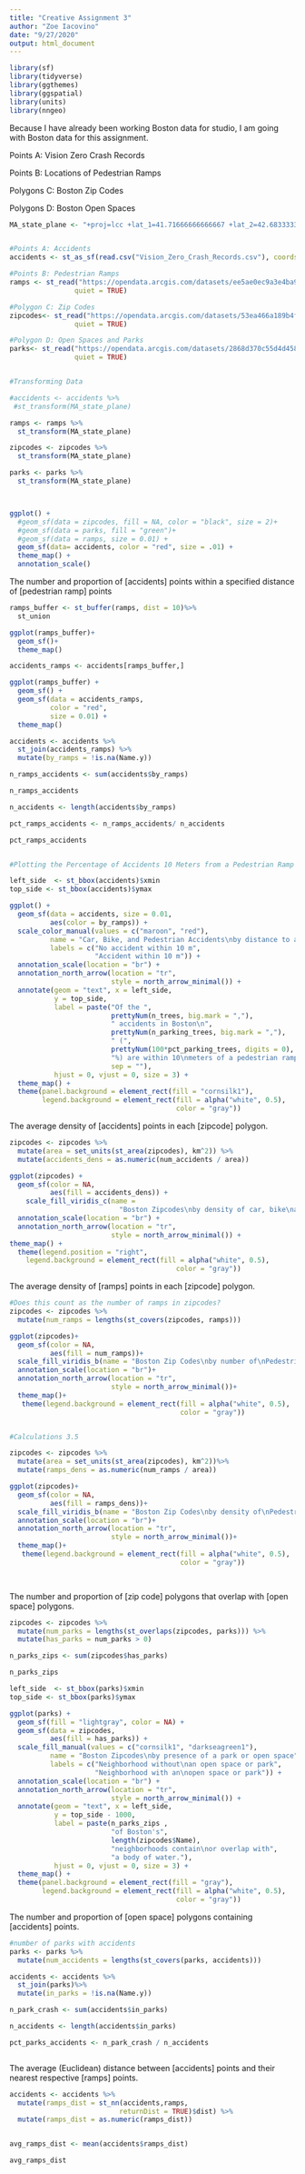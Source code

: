 ```yaml
---
title: "Creative Assignment 3"
author: "Zoe Iacovino"
date: "9/27/2020"
output: html_document
---
```

```r
library(sf)
library(tidyverse)
library(ggthemes)
library(ggspatial)
library(units)
library(nngeo)
```
Because I have already been working Boston data for studio, I am going with Boston data for this assignment. 

Points A: Vision Zero Crash Records

Points B: Locations of Pedestrian Ramps

Polygons C: Boston Zip Codes

Polygons D: Boston Open Spaces



```r
MA_state_plane <- "+proj=lcc +lat_1=41.71666666666667 +lat_2=42.68333333333333 +lat_0=41 +lon_0=-71.5 +x_0=200000 +y_0=750000 +ellps=GRS80 +units=m +no_defs"


#Points A: Accidents 
accidents <- st_as_sf(read.csv("Vision_Zero_Crash_Records.csv"), coords = c("x_cord", "y_cord"), crs= MA_state_plane)

#Points B: Pedestrian Ramps 
ramps <- st_read("https://opendata.arcgis.com/datasets/ee5ae0ec9a3e4ba9b12a3f16415cc370_3.geojson",
                quiet = TRUE)

#Polygon C: Zip Codes
zipcodes<- st_read("https://opendata.arcgis.com/datasets/53ea466a189b4f43b3dfb7b38fa7f3b6_1.geojson",
                quiet = TRUE)

#Polygon D: Open Spaces and Parks 
parks<- st_read("https://opendata.arcgis.com/datasets/2868d370c55d4d458d4ae2224ef8cddd_7.geojson",
                quiet = TRUE)


#Transforming Data

#accidents <- accidents %>%
 #st_transform(MA_state_plane)

ramps <- ramps %>%
  st_transform(MA_state_plane)

zipcodes <- zipcodes %>%
  st_transform(MA_state_plane)

parks <- parks %>%
  st_transform(MA_state_plane)



ggplot() +
  #geom_sf(data = zipcodes, fill = NA, color = "black", size = 2)+ 
  #geom_sf(data = parks, fill = "green")+ 
  #geom_sf(data = ramps, size = 0.01) +
  geom_sf(data= accidents, color = "red", size = .01) +
  theme_map() +
  annotation_scale()

```





The number and proportion of [accidents] points within a specified distance of [pedestrian ramp] points

```r

ramps_buffer <- st_buffer(ramps, dist = 10)%>%
  st_union

ggplot(ramps_buffer)+
  geom_sf()+
  theme_map()

accidents_ramps <- accidents[ramps_buffer,]

ggplot(ramps_buffer) +
  geom_sf() +
  geom_sf(data = accidents_ramps, 
          color = "red", 
          size = 0.01) +
  theme_map()

accidents <- accidents %>%
  st_join(accidents_ramps) %>%
  mutate(by_ramps = !is.na(Name.y))

n_ramps_accidents <- sum(accidents$by_ramps)

n_ramps_accidents

n_accidents <- length(accidents$by_ramps)

pct_ramps_accidents <- n_ramps_accidents/ n_accidents

pct_ramps_accidents


#Plotting the Percentage of Accidents 10 Meters from a Pedestrian Ramp

left_side  <- st_bbox(accidents)$xmin
top_side <- st_bbox(accidents)$ymax

ggplot() +
  geom_sf(data = accidents, size = 0.01,
          aes(color = by_ramps)) +
  scale_color_manual(values = c("maroon", "red"),
          name = "Car, Bike, and Pedestrian Accidents\nby distance to a Pedestrian Ramp", 
          labels = c("No accident within 10 m",
                     "Accident within 10 m")) +
  annotation_scale(location = "br") +
  annotation_north_arrow(location = "tr",
                         style = north_arrow_minimal()) +
  annotate(geom = "text", x = left_side, 
           y = top_side, 
           label = paste("Of the ", 
                         prettyNum(n_trees, big.mark = ","),
                         " accidents in Boston\n", 
                         prettyNum(n_parking_trees, big.mark = ","),
                         " (", 
                         prettyNum(100*pct_parking_trees, digits = 0),
                         "%) are within 10\nmeters of a pedestrian ramp.",
                         sep = ""),
           hjust = 0, vjust = 0, size = 3) +
  theme_map() +
  theme(panel.background = element_rect(fill = "cornsilk1"),
        legend.background = element_rect(fill = alpha("white", 0.5), 
                                         color = "gray"))

```


The average density of [accidents] points in each [zipcode] polygon.
```r

zipcodes <- zipcodes %>%
  mutate(area = set_units(st_area(zipcodes), km^2)) %>%
  mutate(accidents_dens = as.numeric(num_accidents / area))

ggplot(zipcodes) +
  geom_sf(color = NA, 
          aes(fill = accidents_dens)) +
    scale_fill_viridis_c(name = 
                           "Boston Zipcodes\nby density of car, bike\nand pedestrian accidents") +
  annotation_scale(location = "br") +
  annotation_north_arrow(location = "tr",
                         style = north_arrow_minimal()) +
theme_map() +
  theme(legend.position = "right",
    legend.background = element_rect(fill = alpha("white", 0.5), 
                                         color = "gray"))
```


The average density of [ramps] points in each [zipcode] polygon.

```r
#Does this count as the number of ramps in zipcodes? 
zipcodes <- zipcodes %>%
  mutate(num_ramps = lengths(st_covers(zipcodes, ramps)))

ggplot(zipcodes)+
  geom_sf(color = NA,
          aes(fill = num_ramps))+
  scale_fill_viridis_b(name = "Boston Zip Codes\nby number of\nPedestrian Crossing Ramps")+
  annotation_scale(location = "br")+
  annotation_north_arrow(location = "tr",
                         style = north_arrow_minimal())+
  theme_map()+
   theme(legend.background = element_rect(fill = alpha("white", 0.5),
                                          color = "gray"))


#Calculations 3.5 

zipcodes <- zipcodes %>%
  mutate(area = set_units(st_area(zipcodes), km^2))%>%
  mutate(ramps_dens = as.numeric(num_ramps / area))

ggplot(zipcodes)+
  geom_sf(color = NA,
          aes(fill = ramps_dens))+
  scale_fill_viridis_b(name = "Boston Zip Codes\nby density of\nPedestrian Crossing Ramps")+
  annotation_scale(location = "br")+
  annotation_north_arrow(location = "tr",
                         style = north_arrow_minimal())+
  theme_map()+
   theme(legend.background = element_rect(fill = alpha("white", 0.5),
                                          color = "gray"))

  

```


The number and proportion of [zip code] polygons that overlap with [open space] polygons.
```r
zipcodes <- zipcodes %>%
  mutate(num_parks = lengths(st_overlaps(zipcodes, parks))) %>%
  mutate(has_parks = num_parks > 0)

n_parks_zips <- sum(zipcodes$has_parks)

n_parks_zips

left_side  <- st_bbox(parks)$xmin
top_side <- st_bbox(parks)$ymax

ggplot(parks) +
  geom_sf(fill = "lightgray", color = NA) +
  geom_sf(data = zipcodes,
          aes(fill = has_parks)) +
  scale_fill_manual(values = c("cornsilk1", "darkseagreen1"),
          name = "Boston Zipcodes\nby presence of a park or open space", 
          labels = c("Neighborhood without\nan open space or park",
                     "Neighborhood with an\nopen space or park")) +
  annotation_scale(location = "br") +
  annotation_north_arrow(location = "tr",
                         style = north_arrow_minimal()) +
  annotate(geom = "text", x = left_side, 
           y = top_side - 1000, 
           label = paste(n_parks_zips ,
                         "of Boston's", 
                         length(zipcodes$Name),
                         "neighborhoods contain\nor overlap with", 
                         "a body of water."),
           hjust = 0, vjust = 0, size = 3) +
  theme_map() +
  theme(panel.background = element_rect(fill = "gray"),
        legend.background = element_rect(fill = alpha("white", 0.5), 
                                         color = "gray"))


```



The number and proportion of [open space] polygons containing [accidents] points.
```r

#number of parks with accidents
parks <- parks %>%
  mutate(num_accidents = lengths(st_covers(parks, accidents)))

accidents <- accidents %>%
  st_join(parks)%>%
  mutate(in_parks = !is.na(Name.y))

n_park_crash <- sum(accidents$in_parks)

n_accidents <- length(accidents$in_parks)

pct_parks_accidents <- n_park_crash / n_accidents



```


The average (Euclidean) distance between [accidents] points and their nearest respective [ramps] points.
```r
accidents <- accidents %>%
  mutate(ramps_dist = st_nn(accidents,ramps, 
                           returnDist = TRUE)$dist) %>%
  mutate(ramps_dist = as.numeric(ramps_dist))


avg_ramps_dist <- mean(accidents$ramps_dist)

avg_ramps_dist


```

